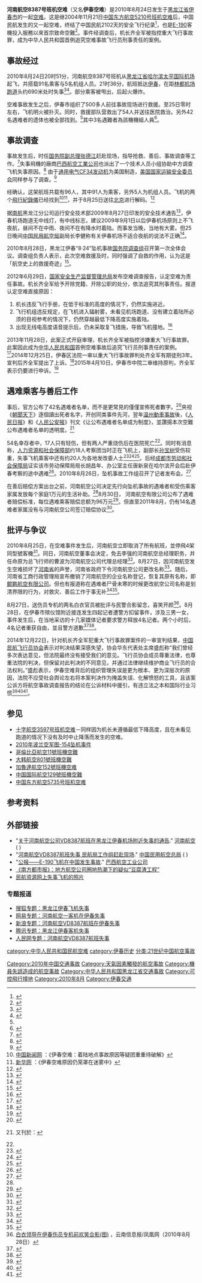 {{Infobox Airliner accident
|name= 河南航空8387号班机空难
|Crash image= File:Kunpeng Airlines Embraer 190AR B-3130.jpg
|Image caption= B-3130，為事故中坠毁的客机，攝於2009年
|Date= 2010年8月24日
|Type= [[可控飞行撞地|可控飞行撞地]]（[[CFIT|CFIT]]）
|Site= {{CHN}}[[黑龙江省|黑龙江省]][[伊春市|伊春市]][[伊春林都机场|林都机场]]附近
|Coordinates= {{Coord|47|44|52|N|129|02|34|E|display=inline,title}}
|Origin= {{CHN}}[[黑龙江省|黑龙江省]][[哈尔滨市|哈尔滨市]][[哈尔滨太平国际机场|太平机场]]
|Destination= {{CHN}}[[黑龙江省|黑龙江省]][[伊春市|伊春市]][[伊春林都机场|林都机场]]
|Fatalities= 44<ref name="伊春市长：客机失事造成42人遇难54人受伤">{{cite news
 |url = http://news.sina.com.cn/c/2010-08-25/071820969883.shtml
 |title = 伊春市长：客机失事造成42人遇难54人受伤
 |publisher = 新浪网
 |date = 2010-08-25
 |accessdate = 2010-08-25
 |archive-date = 2010-08-27
 |archive-url = https://web.archive.org/web/20100827190212/http://news.sina.com.cn/c/2010-08-25/071820969883.shtml
 |dead-url = no
 }}</ref><ref name="final">{{Cite web|url = https://translate.google.com/translate?hl=en&sl=zh-CN&tl=en&u=http://www.chinasafety.gov.cn/newpage/Contents/Channel_4188/2012/0629/172797/content_172797.htm&sandbox=0&usg=ALkJrhg56o6H6VIwSUmjgng1i7y5Tr8iEg|title = Henan Airlines (...) plane crash investigation report|date = 2012-06-29|accessdate = 2014-05-03|publisher = CSAWS|archive-date = 2014-05-04|archive-url = https://web.archive.org/web/20140504044358/http://translate.google.com/translate?hl=en&sl=zh-CN&tl=en&u=http%3A%2F%2Fwww.chinasafety.gov.cn%2Fnewpage%2FContents%2FChannel_4188%2F2012%2F0629%2F172797%2Fcontent_172797.htm&sandbox=0&usg=ALkJrhg56o6H6VIwSUmjgng1i7y5Tr8iEg|dead-url = no}}</ref>
|Injuries= 52
|Aircraft Type= [[巴西航空工业|巴西航空工业]][[巴西航空工業E系列|E-190]]
|Operator= [[河南航空|河南航空]]
|Tail Number= B-3130
|Passengers= 91
|Crew= 5
|Survivors= 52
}}

'''河南航空8387号班机空难'''（又名'''伊春空难'''）是2010年8月24日发生于[[黑龙江省|黑龙江省]][[伊春市|伊春市]]的一起[[空难|空难]]。这是继2004年11月21日[[中国东方航空5210号班机空难|中国东方航空5210号班机空难]]后，中国民航发生的又一起空难，终结了中国民航2102天的安全飞行纪录<ref name="1980-2004中国空难大全 最高安全记录5.75年 ">{{cite news
 |url = http://news.163.com/10/0825/01/6ET6HB3O0001124J.html
 |title = 1980-2004中国空难大全 最高安全记录5.75年
 |publisher = 网易
 |date = 2010-08-25
 |accessdate = 2010-08-24
 |archive-date = 2018-09-22
 |archive-url = https://web.archive.org/web/20180922094805/http://news.163.com/10/0825/01/6ET6HB3O0001124J.html
 |dead-url = no
 }}</ref>，也是[[巴西航空工業E系列|E-190]]客機投入服務以來首宗致命空難<ref>{{Cite web |url=http://aviation-safety.net/database/record.php?id=20100824-0 |title=事故描述 |accessdate=2010-08-27 |archive-date=2012-09-22 |archive-url=https://www.webcitation.org/6As5KO9zp?url=http://aviation-safety.net/database/record.php?id=20100824-0 |dead-url=no }}</ref>。事件经调查后，机长齐全军被指控重大飞行事故罪，成为中华人民共和国首例追究空难事故飞行员刑事责任的案例。

== 事故经过 ==
{{NoteUTC+8}}
2010年8月24日20时51分，河南航空8387号班机从[[黑龙江省|黑龙江省]][[哈尔滨|哈尔滨]][[太平国际机场|太平国际机场]]起飞，共搭载91名乘客与5名机组人员。21时36分，航班抵达[[伊春市|伊春]]，在距[[伊春林都机场|林都机场]][[跑道|跑道]]头约690米处时失事<ref name="河南航空向全社会道歉">{{cite news
 |url          = http://gcontent.oeeee.com/5/7c/57c0531e13f40b91/Blog/6fb/4c3f4d.html
 |title        = 河南航空向全社会道歉
 |publisher    = 南都网
 |date         = 2010-08-13
 |access-date  = 2010-08-27
 |archive-url  = https://web.archive.org/web/20100830155947/http://gcontent.oeeee.com/5/7c/57c0531e13f40b91/Blog/6fb/4c3f4d.html
 |archive-date = 2010-08-30
 |dead-url     = yes
}}</ref><ref name="黑龙江伊春一载有96人客机失事 部分乘客难生还">{{cite news
 |url = http://news.163.com/10/0824/23/6ET1CLEJ000146BC.html
 |title = 黑龙江伊春一载有96人客机失事 部分乘客难生还
 |publisher = 南都网
 |date = 2010-08-24
 |access-date = 2010-08-24
 |archive-url = https://web.archive.org/web/20100827113448/http://news.163.com/10/0824/23/6ET1CLEJ000146BC.html
 |archive-date = 2010-08-27
 |dead-url = yes
 }}</ref>。部分乘客被甩出，后起火爆炸。

空难事故发生之后，伊春市组织了500多人前往事故现场进行救援。至25日零时左右，飞机明火被扑灭。同时，救援部队营救出了54人并送往医院救治。另外42名遇难者的遗体也被全部找到。<ref name="伊春市长：客机失事造成42人遇难54人受伤" />其中3名遇難者為該機機組人員<ref name="伊春飞机失事42名遇难者名单 ">{{cite news
 |url = http://news.qq.com/a/20100825/000509.htm
 |title = 伊春飞机失事42名遇难者名单
 |publisher = 腾讯网
 |date = 2010-08-25
 |accessdate = 2010-08-25
 |archive-date = 2010-08-28
 |archive-url = https://web.archive.org/web/20100828163452/http://news.qq.com/a/20100825/000509.htm
 |dead-url = no
 }}</ref>。

== 事故调查 ==
事故发生后，时任[[国务院副总理|国务院副总理]][[张德江|张德江]]赶赴现场，指导抢救、善后、事故调查等工作。<ref name="张德江连夜赴伊春 指导抢救善后和事故原因调查 ">{{cite news
 |url = http://www.chinanews.com.cn/gn/2010/08-25/2488588.shtml
 |title = 张德江连夜赴伊春 指导抢救善后和事故原因调查
 |publisher = 中新网
 |date = 2010-08-25
 |accessdate = 2010-08-24
 |archive-date = 2010-08-25
 |archive-url = https://web.archive.org/web/20100825044026/http://www.chinanews.com.cn/gn/2010/08-25/2488588.shtml
 |dead-url = no
 }}</ref>失事飛機的廠商[[巴西航空工業公司|巴西航空工業公司]]也派出了一个技术人员小组协助中方调查飞机失事原因。<ref name="巴西技术人员赴华协助飞机失事原因调查 ">{{cite news
 |url = http://news.qq.com/a/20100825/000695.htm
 |title = 巴西技术人员赴华协助飞机失事原因调查
 |publisher = 腾讯网
 |date = 2010-08-25
 |accessdate = 2010-08-25
 |archive-date = 2010-08-28
 |archive-url = https://web.archive.org/web/20100828163537/http://news.qq.com/a/20100825/000695.htm
 |dead-url = no
 }}</ref>
由于[[通用电气CF34发动机|通用电气CF34发动机]]为美国制造，[[美国国家运输安全委员会|美国国家运输安全委员会]]同样参与了调查。<ref name="NTSB ">{{cite news
 |url = http://www.ntsb.gov/ntsb/brief2.asp?ev_id=20100825X10814&ntsbno=DCA10WA087&akey=1 
 |title = DCA10WA087
 |publisher = NTSB
 |date = 2010-08-25
}}</ref>

经确认，这架航班共载有96人，其中91人为乘客，另外5人为机组人员。飞机的两个[[飛行紀錄儀|飛行紀錄儀]]已经找到<ref>[http://www.chinanews.com.cn/gn/2010/08-26/2492675.shtml 中国新闻网] {{Wayback|url=http://www.chinanews.com.cn/gn/2010/08-26/2492675.shtml |date=20100827134010 }}：《伊春空难：着陆地点事故原因等疑团重重待破解》</ref><ref>[http://news.xinhuanet.com/politics/2010-08/26/c_12488950_4.htm 新华网] {{Wayback|url=http://news.xinhuanet.com/politics/2010-08/26/c_12488950_4.htm |date=20100829154916 }}：《伊春空难原因仍笼罩在迷雾中》</ref>，并于8月25日送往[[北京|北京]]进行解码。<ref name="河南航空高管两度含泪鞠躬就空难事件道歉">{{cite news
 |url       = http://news.ynet.com/view.jsp?oid=68847564
 |title     = 河南航空高管两度含泪鞠躬就空难事件道歉
 |publisher = 北青网
 |date      = 2010-08-27
}}{{Dead link|date=2018年10月 |bot=InternetArchiveBot |fix-attempted=yes }}</ref>

据[[南航|南航]]黑龙江分公司运行安全技术部2009年8月27日印发的安全技术通告<ref>{{cite news|url=http://news.qq.com/a/20100825/000149.htm|title=背景资料：南航黑龙江分公司安全技术通告|date=2010-08-25|accessdate=2010-08-25|archive-date=2010-09-07|archive-url=https://web.archive.org/web/20100907033552/http://news.qq.com/a/20100825/000149.htm|dead-url=no}}</ref>，伊春机场跑道无中线灯，有中线标志，建议2009年9月1日以后伊春机场原则上不飞夜航，昼间不在中雨、夜间不在有降水时着陆。而事发当晚，当地有大雾。但25日晚间[[中国民用航空局|中国民用航空局]]副局长李健称有关伊春机场不适合夜航的说法不正确<ref>{{cite news|url=http://news.sina.com.cn/c/2010-08-25/210918020494s.shtml|title=民航官员称伊春机场不适合夜航说法不正确|date=2010-08-25|accessdate=2010-08-25|archive-date=2016-03-04|archive-url=https://web.archive.org/web/20160304105101/http://news.sina.com.cn/c/2010-08-25/210918020494s.shtml|dead-url=no}}</ref>。

2010年8月28日，黑龙江伊春“8·24”坠机事故[[国务院调查组|国务院调查组]]召开第一次全体会议。调查组负责人表示，此次空难救援及时，同时强调了自救的作用，认为这是「航空史上的救援奇迹」<ref>{{Cite web |url=http://news.qq.com/a/20100828/001068.htm |title=视频：国务院调查组称伊春救援是航空史上的奇迹 |accessdate=2010-08-28 |archive-date=2010-08-29 |archive-url=https://web.archive.org/web/20100829171800/http://news.qq.com/a/20100828/001068.htm |dead-url=no }}</ref>。

2012年6月29日，[[国家安全生产监督管理总局|国家安全生产监督管理总局]]发布空难调查报告，认定空难为责任事故。机长齐全军给予开除党籍、开除公职的处分，依法追究其刑事责任。报道认定空难直接原因：
# 机长违反飞行手册，在低于标准的高度的情况下，仍然实施进近。
# 飞行机组违反规定，在飞机进入辐射雾，未看见机场跑道、没有建立着陆所必须的目视参考的情况下，仍然穿越最低下降高度实施着陆。
# 出现无线电高度语音提示后，仍未采取复飞措施，导致飞机撞地。<ref>{{cite web|title=河南航空有限公司黑龙江伊春“8·24”特别重大飞机坠毁事故调查报告|url=http://www.chinasafety.gov.cn/newpage/Contents/Channel_4188/2012/0629/172797/content_172797.htm|publisher=国家安全生产监督管理总局|accessdate=2012-06-29|archive-date=2013-01-01|archive-url=https://web.archive.org/web/20130101181157/http://www.chinasafety.gov.cn/newpage/Contents/Channel_4188/2012/0629/172797/content_172797.htm|dead-url=no}}</ref>
{{Wikisourceshas|黑龙江伊春"8·24"特别重大飞机坠毁事故调查报告|黑龙江省伊春市中级人民法院（2015）伊中刑一终字第2号刑事裁定书}}
2013年11月28日，此案正式开庭审理，机长齐全军被指控涉嫌重大飞行事故罪。此案因此成为[[中华人民共和国|中华人民共和国]]首例空难事故后追究飞行员刑事责任的案例。<ref>{{cite web|url=http://paper.people.com.cn/rmrb/html/2013-11/29/nw.D110000renmrb_20131129_2-09.htm|title=伊春空难案开庭 空难事故后首次追究飞行员刑责|publisher=[[人民日报|人民日报]]|date=2013-11-29}}{{Dead link|date=2018年10月 |bot=InternetArchiveBot |fix-attempted=yes }}</ref>2014年12月25日，伊春区法院一审以重大飞行事故罪判处齐全军有期徒刑3年。宣判后齐全军提出了上诉。<ref>{{Cite news|url=http://news.sina.com.cn/c/2015-04-11/023931704833.shtml|title=伊春空难机长6月刑满 幸存者称对其恨不起来|accessdate=2018-03-21|archive-date=2018-03-22|archive-url=https://web.archive.org/web/20180322015240/http://news.sina.com.cn/c/2015-04-11/023931704833.shtml|dead-url=no}}</ref>2015年4月10日，伊春市中院二审维持原判，齐全军表示仍要进行申诉。<ref>{{Cite web|url=http://www.chinanews.com/fz/2015/04-11/7199778.shtml|title=伊春空难机长二审维持原判 不满判决将申诉(图)-中新网|accessdate=2018-03-21|last=chinanews|work=www.chinanews.com|archive-date=2018-03-21|archive-url=https://web.archive.org/web/20180321193034/http://www.chinanews.com/fz/2015/04-11/7199778.shtml|dead-url=no}}</ref>

== 遇难乘客与善后工作 ==
事后，官方公布了42名遇难者名单，而不是更常見的僅僅宣佈死者數字。<ref>{{cite news|title=伊春飞机失事42名遇难者名单|url=http://news.sina.com.cn/c/2010-08-25/074020970298.shtml|date=2010-08-25|accessdate=2010-08-25|5=|archive-date=2010-08-27|archive-url=https://web.archive.org/web/20100827190217/http://news.sina.com.cn/c/2010-08-25/074020970298.shtml|dead-url=no}}</ref>央视《[[朝聞天下|朝聞天下]]》逐個讀出死者名字，开创同类事件先河，翌年[[温州動車事故|温州動車事故]]後，《[[人民日报|人民日报]]》和《[[人民公安报|人民公安报]]》刊文《让公布遇难者名单成为制度》，並讚揚本次空難公布遇难者名单的透明度。<ref>{{cite news|title=让公布遇难者名单成为制度|work=人民日报|page=09|date=2011-07-29|url=http://jingji.cntv.cn/20110729/101986.shtml|archiveurl=https://web.archive.org/web/20220606094909/http://jingji.cntv.cn/20110729/101986.shtml|archivedate=2022-06-06}} 又刊於：{{cite news|title=让公布遇难者名单成为制度|work=人民公安报·消防周刊|page=03|date=2011-08-08}}</ref>

54名幸存者中，17人只有轻伤，但有两人严重烧伤后在医院死亡<ref name="final" />。同时有消息称，[[人力资源和社会保障部|人力资源和社会保障部]]约18人考察团当时正在飞机上，副部长[[孙宝树|孙宝树]]受伤较重，失事飞机乘客中还有约20人为各地发改委人士<ref>{{cite news|title=伊春空难 人保部副部长孙宝树尚未脱离生命危险|url=http://stock.sohu.com/20100825/n274462705.shtml|date=2010-08-25|accessdate=2010-08-25|5=|archive-url=https://web.archive.org/web/20100904121410/http://stock.sohu.com/20100825/n274462705.shtml|archive-date=2010-09-04|dead-url=yes}}</ref><ref>{{cite news|title=机上18人为人保部考察团成员副部长伤势较重|url=http://news.163.com/10/0825/10/6EU44H5K000146BC.html|date=2010-08-25|accessdate=2010-08-25|5=|deadurl=yes|archiveurl=https://web.archive.org/web/20100828113751/http://news.163.com/10/0825/10/6EU44H5K000146BC.html|archivedate=2010-08-28}}</ref><ref>{{cite news|title=伊春失事飞机载两部委38官员 人保部副部长重伤|url=http://sc.stock.cnfol.com/100825/123,1455,8293211,00.shtml|date=2010-08-25|accessdate=2010-08-25|5=|archive-url=https://web.archive.org/web/20100828091521/http://sc.stock.cnfol.com/100825/123,1455,8293211,00.shtml|archive-date=2010-08-28|dead-url=yes}}</ref>。后经[[成都市劳动和社会保障局|成都市劳动和社会保障局]]证实该市劳动保障局局长胡昌年、办公室主任唐新泉在哈尔滨开会后赴伊春考察的途中遇难<ref>{{cite news|title=成都劳动保障局局长胡昌年在伊春空难中遇难|url=http://news.sina.com.cn/c/2010-08-25/111120972061.shtml|date=2010-08-25|accessdate=2010-08-25|5=|archive-date=2010-08-27|archive-url=https://web.archive.org/web/20100827190303/http://news.sina.com.cn/c/2010-08-25/111120972061.shtml|dead-url=no}}</ref>。2010年8月26日，坠机事故工作组召开了记者发布会。<ref name="河南航空向遇难者家庭发放1万元补助 ">{{cite news

 |url       = http://news.ynet.com/view.jsp?oid=68847564&pageno=1
 |title     = 河南航空向遇难者家庭发放1万元补助
 |publisher = 新浪网
 |date      = 2010-08-28
}}{{Dead link|date=2018年10月 |bot=InternetArchiveBot |fix-attempted=yes }}</ref>

在善后赔偿方案出台之前，河南航空公司决定先行向坠机事故的遇难者和受伤乘客家属发放每个家庭1万元的生活补助。<ref name="河南航空高管两度含泪鞠躬就空难事件道歉" />8月30日， 河南航空有限公司公布了遇难者赔偿标准，每位遇难乘客赔偿总额为96万元<ref>{{cite news  | language =zh-hans  | author =  | coauthors =  | url =http://www.kunpeng-air.com/8.24/shanhouanfu/shaf-12.html  | title =河南航空有限公司公布“8.24”飞机坠毁事故遇难旅客赔偿标准  | work =  | publisher =河南航空“8.24”飞机坠毁事故遇难同胞悼念网  | pages =  | date =2010-08-31  | accessdate =2010-08-31  | archive-url =https://web.archive.org/web/20100914133450/http://www.kunpeng-air.com/8.24/shanhouanfu/shaf-12.html  | archive-date =2010-09-14  | dead-url =yes  }}</ref>。但直至2011年8月，仍有14名遇难者家属没有与河南航空公司签订赔偿协议<ref>{{cite web|title=伊春空难一周年 调查报告仍未出|url=http://news.163.com/11/0825/14/7CAFECSE0001124J.html|publisher=网易|accessdate=2011-08-25|archive-url=https://web.archive.org/web/20110920190602/http://news.163.com/11/0825/14/7CAFECSE0001124J.html|archive-date=2011-09-20|dead-url=yes}}</ref>。

== 批评与争议 ==
2010年8月25日，在空难事件发生后，河南航空立即取消了所有航班，並停飛4架同型號客機<ref name="河南航空25日航班全部取消 E-190客机停飞">{{cite news
 |url = http://news.qq.com/a/20100825/001372.htm
 |title = 河南航空25日航班全部取消 E-190客机停飞
 |publisher = 腾讯新闻
 |date = 2010-08-25
 |accessdate = 2010-08-25
 |archive-date = 2010-08-31
 |archive-url = https://web.archive.org/web/20100831005202/http://news.qq.com/a/20100825/001372.htm
 |dead-url = no
 }}</ref>。同日，河南航空董事会决定，免去李强的河南航空总经理职务，并任命原为总飞行师的曹波为河南航空公司代理总经理<ref name="河南航空公司免去李强总经理职务 ">{{cite news
 |url = http://news.163.com/10/0825/22/6EVDRBCV000146BC.html
 |title = 河南航空公司免去李强总经理职务
 |publisher = 网易新闻
 |date = 2010-08-25
 |access-date = 2010-08-25
 |archive-url = https://web.archive.org/web/20100828114318/http://news.163.com/10/0825/22/6EVDRBCV000146BC.html
 |archive-date = 2010-08-28
 |dead-url = yes
 }}</ref>。8月27日，因河南航空发生空难损坏了[[河南省|河南省]]的声誉，河南省政府下令河南航空公司更改名称<ref name="河南省下令河南航空公司改名 ">{{cite news
 |url = http://www.radioaustralia.net.au/chinese/articles/s2996218.htm
 |title = 河南省下令河南航空公司改名
 |publisher = 澳洲广播电台
 |date = 2010-08-28
 |accessdate = 2010-08-28
 |archive-date = 2010-08-31
 |archive-url = https://web.archive.org/web/20100831222510/http://www.radioaustralia.net.au/chinese/articles/s2996218.htm
 |dead-url = no
 }}</ref>。随后，河南省工商行政管理局宣布撤销了河南航空的企业名称登记，恢复其原有名称，即[[鲲鹏航空|鲲鹏航空有限公司]]。但也有报道称在遇难者尸骨未寒的时候更改航空公司名称是划清界限的行为，对救灾、善后工作于事无补<ref name="河南航空改名为鲲鹏航空 遇难者尸骨未寒何必忙着改名？ ">{{cite news
 |url          = http://shehui.ccvic.com/guoneiyaowen/20100828/205392.shtml
 |title        = 河南航空改名为鲲鹏航空 遇难者尸骨未寒何必忙着改名？
 |publisher    = 华媒王
 |date         = 2010-08-28
 |access-date  = 2010-08-28
 |archive-url  = https://web.archive.org/web/20100901185457/http://shehui.ccvic.com/guoneiyaowen/20100828/205392.shtml
 |archive-date = 2010-09-01
 |dead-url     = yes
}}</ref><ref>{{cite web | language =  | publisher =  | title =人民日报：“地方形象”该如何维护？ | url =http://news.xinhuanet.com/zgjx/2010-08/30/c_13469622.htm  | author =范正伟  | date =2010-08-30  | accessdate =2010-08-31  }}</ref>。

8月27日，送伤员专机的两名白衣官员被批评与民警合影留念，喜笑开颜<ref>[http://news.ifeng.com/photo/news/detail_2010_08/28/2347849_0.shtml 白衣领导在伊春伤员专机前欢笑合影(图)] {{Wayback|url=http://news.ifeng.com/photo/news/detail_2010_08/28/2347849_0.shtml |date=20100831223418 }}，云南信息报/凤凰网（2010年8月28日）</ref>。8月28日，在伊春市殡仪馆附近接连发生四起记者遭警方扣留事件，涉及三男一女，事件发生后，在当地采访的十几家媒体记者要求警方释放4名记者。两个小时后，4名记者重获自由，並且警方道歉<ref>{{cite web | language =zh-hans  | publisher =腾讯  | title =四名采访伊春空难记者连遭强行关押 警方道歉
  | url =http://news.qq.com/a/20100829/000087.htm  | author =崔木杨  | date =2010-08-29  | accessdate =2010-08-29  }}</ref><ref>{{cite web  | language =zh-hans  | publisher =正义网  | title =记者采访伊春空难被扣事件舆情报告  | url =http://www.jcrb.com/yqjc/201009/t20100906_413895.html  | author =正义网舆情工作室  | date =2010-09-06  | accessdate =2010-09-09  | archive-date =2016-03-04  | archive-url =https://web.archive.org/web/20160304204305/http://www.jcrb.com/yqjc/201009/t20100906_413895.html  | dead-url =no  }}</ref>。

2014年12月22日，针对机长齐全军犯重大飞行事故罪案件的一审宣判结果，[[中国民航飞行员协会|中国民航飞行员协会]]表示对判决结果深感失望，协会华东代表处主席盛彪称“我们曾经多次表达意见，但法院最终没有接受我们的意见。飞行员协会成员尊重法律，也尊重法院的判决，但保留对此判决的不同意见，并通过法律继续维护商业飞行员的合法权利。”盛彪表示，伊春空难背后的组织管理失误是更为根本、更为深层次的原因，法院不应受社会舆论左右将本案判决作为掩盖失误、化解愤怒的工具，且该案公诉方将航空事故调查报告的结论在公诉材料中援引，有违立法之本和国际行业习惯<ref>{{cite news |author1=尚阳 |title="8·24"伊春空难机长获刑 民航飞行员协会表失望 |url=http://hn.ifeng.com/zixun/redianguanzhu/detail_2014_12/22/3321057_0.shtml |accessdate=2019-04-04 |agency=中国网 |publisher=凤凰网·河南 |date=2014-12-22 |archive-date=2019-04-04 |archive-url=https://web.archive.org/web/20190404151351/http://hn.ifeng.com/zixun/redianguanzhu/detail_2014_12/22/3321057_0.shtml |dead-url=no }}</ref><ref>{{cite web |title=致死44人的伊春空难机长齐全军被判3年有期徒刑 开国际先例 |url=https://www.guancha.cn/society/2014_12_19_303847.shtml |website=观察者网 |accessdate=2019-04-04 |date=2014-12-19 |archive-date=2019-04-04 |archive-url=https://web.archive.org/web/20190404153036/https://www.guancha.cn/society/2014_12_19_303847.shtml |dead-url=no }}</ref><ref>{{cite news |author1=李婧 |title=伊春空难机长不服判决及开除处分 飞行员联名请愿 |url=http://legal.people.com.cn/n/2014/1225/c42510-26272561.html |accessdate=2019-04-04 |work=人民网 |date=2014-12-25 |archive-date=2019-04-04 |archive-url=https://web.archive.org/web/20190404153030/http://legal.people.com.cn/n/2014/1225/c42510-26272561.html |dead-url=no }}</ref>。

==参见==
*[[十字航空3597号班机空难|十字航空3597号班机空难]]－同样因为机长未遵循最低下降高度，且在未看见跑道的情况下没有及时中止降落而发生的空难。
*[[2010年波兰空军图-154坠机事件|2010年波兰空军图-154坠机事件]]
*[[哥倫比亞航空11號班機空難|哥倫比亞航空11號班機空難]]
* [[大韩航空801號班機空難|大韩航空801號班機空難]]
* [[加魯達航空152號班機空难|加魯達航空152號班機空难]]
* [[中国国际航空129號班機空難|中国国际航空129號班機空難]]
* [[中国东方航空5735号班机空难|中国东方航空5735号班机空难]]

==参考资料==
{{reflist|2}}

== 外部链接 ==
* "[http://www.kunpeng-air.com/ 关于河南航空公司VD8387航班在黑龙江伊春机场附近失事的通告]." [[河南航空|河南航空]] ( {{Wayback|url=http://www.kunpeng-air.com/ |date=20120614122244 }})
* "[http://www.caac.gov.cn/A1/201008/t20100825_34318.html 河南航空VD8387航班失事 民航局工作组赶赴现场]." [[中国民用航空总局|中国民用航空总局]] ( {{Webarchive|url=https://archive.today/20121203165255/http://www.caac.gov.cn/A1/201008/t20100825_34318.html |date=2012-12-03 }})
* "[https://web.archive.org/web/20100827183445/http://www.embraer.com.cn/news/show.asp?id=925 公报——E-190飞机在中国发生事故]." [[巴西航空工业公司|巴西航空工业公司]]
* [https://web.archive.org/web/20100831034120/http://discover.news.163.com/10/0828/10/6F5TGF8T000125LI.html 《南方都市报》：地方航空公司圈地热潮下的疑似“豆腐渣工程”]
* [http://pic.feeyo.com/searchpic.jsp?action=search&enterpicbase=1&pictype=1&airplane_regcode=B-3130 民航资源网上失事飞机的照片]{{Wayback|url=http://pic.feeyo.com/searchpic.jsp?action=search&enterpicbase=1&pictype=1&airplane_regcode=B-3130 |date=20110910060105 }}
=== 专题报道 ===
*[http://news.sohu.com/s2010/yichunkejishishi/ 搜狐专题：黑龙江伊春飞机失事]{{Wayback|url=http://news.sohu.com/s2010/yichunkejishishi/ |date=20100827230028 }}
*[http://news.163.com/special/hljyckjss/ 网易专题：河南航空一客机在伊春失事]{{Wayback|url=http://news.163.com/special/hljyckjss/ |date=20100826100837 }}
*[http://news.sina.com.cn/z/yichukeji/index.shtml 新浪专题：河南航空VD8387航班在伊春失事]{{Wayback|url=http://news.sina.com.cn/z/yichukeji/index.shtml |date=20100827025728 }}
*[http://news.qq.com/zt2010/yckj/ 腾讯专题：黑龙江伊春客机失事]{{Wayback|url=http://news.qq.com/zt2010/yckj/ |date=20100828034254 }}
*[http://society.people.com.cn/GB/8217/201204/index.html 人民网专题：河南航空VD8387航班失事]{{Wayback|url=http://society.people.com.cn/GB/8217/201204/index.html |date=20100827051459 }}

{{2010年航空事故}}
{{中华人民共和国航空事故}}

[[Category:2010年中国交通事故|Category:2010年中国交通事故]]
[[Category:天氣因素觸發的航空事故|Category:天氣因素觸發的航空事故]]
[[Category:機員失誤造成的航空事故|Category:機員失誤造成的航空事故]]
[[category:中华人民共和国民航空难|category:中华人民共和国民航空难]]
[[Category:中华人民共和国黑龙江省交通事故|Category:中华人民共和国黑龙江省交通事故]]
[[category:伊春历史|category:伊春历史]]
[[Category:可控飛行撞地|Category:可控飛行撞地]]
[[Category:2010年8月|Category:2010年8月]]
[[分类:21世纪中国航空事故|分类:21世纪中国航空事故]]
[[Category:伊春交通|Category:伊春交通]]